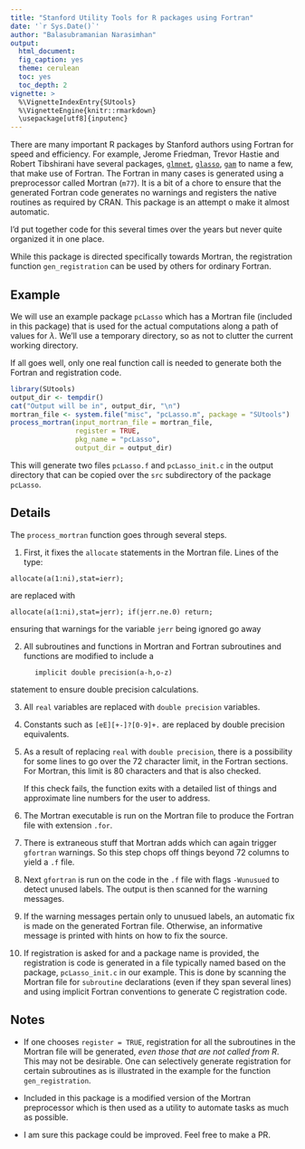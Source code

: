 ```yaml
---
title: "Stanford Utility Tools for R packages using Fortran"
date: '`r Sys.Date()`'
author: "Balasubramanian Narasimhan"
output:
  html_document:
  fig_caption: yes
  theme: cerulean
  toc: yes
  toc_depth: 2
vignette: >
  %\VignetteIndexEntry{SUtools}
  %\VignetteEngine{knitr::rmarkdown}
  \usepackage[utf8]{inputenc}
---
```


There are many important R packages by Stanford authors using Fortran
for speed and efficiency. For example, Jerome Friedman, Trevor Hastie
and Robert Tibshirani have several packages,
[`glmnet`](https://cran.r-project.org/package=glmnet),
[`glasso`](https://cran.r-project.org/package=glasso),
[`gam`](https://cran.r-project.org/package=gam) to name a few, that
make use of Fortran. The Fortran in many cases is generated using a
preprocessor called Mortran (`m77`). It is a bit of a chore to ensure
that the generated Fortran code generates no warnings and registers
the native routines as required by CRAN.  This package is an attempt o
make it almost automatic. 

I'd put together code for this several times over the years but never
quite organized it in one place. 

While this package is directed specifically towards Mortran, the
registration function `gen_registration` can be used by others for
ordinary Fortran.

## Example

We will use an example package `pcLasso` which has a Mortran file
(included in this package) that is used for the actual computations
along a path of values for $\lambda$.  We'll use a temporary
directory, so as not to clutter the current working directory.

If all goes well, only one real function call is needed to generate
both the Fortran and registration code. 

```r
library(SUtools)
output_dir <- tempdir()
cat("Output will be in", output_dir, "\n")
mortran_file <- system.file("misc", "pcLasso.m", package = "SUtools")
process_mortran(input_mortran_file = mortran_file,
                register = TRUE,
                pkg_name = "pcLasso",
                output_dir = output_dir)
```

This will generate two files `pcLasso.f` and `pcLasso_init.c` in the
output directory that can be copied over the `src` subdirectory of the
package `pcLasso`.

## Details

The `process_mortran` function goes through several steps.

1. First, it fixes the `allocate` statements in the Mortran
   file. Lines of the type: 
```
allocate(a(1:ni),stat=ierr);
``` 
are replaced with 
```
allocate(a(1:ni),stat=jerr); if(jerr.ne.0) return;
```
ensuring that warnings for the variable `jerr` being ignored go away

2. All subroutines and functions in Mortran and Fortran subroutines
   and functions are modified to include a 
```
      implicit double precision(a-h,o-z)
```
statement to ensure double precision calculations.

3. All `real` variables are replaced with `double precision`
   variables. 

4. Constants such as `[eE][+-]?[0-9]+.` are replaced by double
   precision equivalents. 

5. As a result of replacing `real` with `double precision`, there is a
   possibility for some lines to go over the 72 character limit,
   in the Fortran sections.  For Mortran, this limit is 80 characters
   and that is also checked. 
   
   If this check fails, the function exits with a detailed list of
   things and approximate line numbers for the user to address.
   
6. The Mortran executable is run on the Mortran file to produce the
   Fortran file with extension `.for`. 

7. There is extraneous stuff that Mortran adds which can again trigger
   `gfortran` warnings. So this step chops off things beyond 72
   columns to yield a `.f` file.

8. Next `gfortran` is run on the code in the `.f` file with flags
   `-Wunusued` to detect unused labels. The output is then scanned for
   the warning messages.
   
9. If the warning messages pertain only to unusued labels, an
   automatic fix is made on the generated Fortran file. Otherwise, an
   informative message is printed with hints on how to fix the source.
   
10. If registration is asked for and a package name is provided, the
    registration is code is generated in a file typically named based
    on the package, `pcLasso_init.c` in our example. This is done by
    scanning the Mortran file for `subroutine` declarations (even if
    they span several lines) and using implicit Fortran conventions to
    generate C registration code. 
	
## Notes

- If one chooses `register = TRUE`, registration for all the
  subroutines in the Mortran file will be generated, _even those that
  are not called from R_. This may not be desirable. One can
  selectively generate registration for certain subroutines as is
  illustrated in the example for the function `gen_registration`.

- Included in this package is a modified version of the Mortran
  preprocessor which is then used as a utility to automate tasks as
  much as possible.

- I am sure this package could be improved. Feel free to make a PR.








